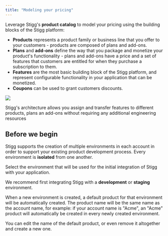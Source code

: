 ```yaml
---
title: "Modeling your pricing"
---
```


Leverage Stigg's **product catalog** to model your pricing using the building blocks of the Stigg platform:

* **Products** represents a product family or business line that you offer to your customers - products are composed of plans and add-ons.
* **Plans** and **add-ons** define the way that you package and monetize your product's functionality - plans and add-ons have a price and a set of features that customers are entitled for when they purchase a subscription to them.
* **Features** are the most basic building block of the Stigg platform, and represent configurable functionality in your application that can be monetized.
* **Coupons** can be used to grant customers discounts.

![](/images/3a21f16-Screen_Shot_2022-10-18_at_12.58.48.png)

<Tip>
Stigg's architecture allows you assign and transfer features to different products, plans an add-ons without requiring any additional engineering resources
</Tip>

  
## Before we begin

Stigg supports the creation of multiple environments in each account in order to support your existing product development process. Every environment is **isolated** from one another.

Select the environment that will be used for the initial integration of Stigg with your application.

We recommend first integrating Stigg with a **development** or **staging** environment.

<Note>

When a new environment is created, a default product for that environment will be automatically created. The product name will be the same name as the account name, for example: if your account name is "Acme", an "Acme" product will automatically be created in every newly created environment.
 
You can edit the name of the default product, or even remove it altogether and create a new one.
</Note>